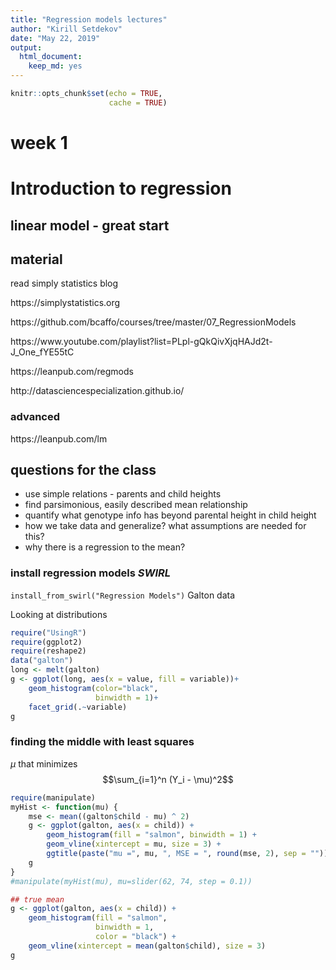 ```yaml
---
title: "Regression models lectures"
author: "Kirill Setdekov"
date: "May 22, 2019"
output:
  html_document:
    keep_md: yes
---
```


```r
knitr::opts_chunk$set(echo = TRUE,
                      cache = TRUE)
```

# week 1
# Introduction to regression

## linear model - great start

## material

read simply statistics blog

https://simplystatistics.org

https://github.com/bcaffo/courses/tree/master/07_RegressionModels

https://www.youtube.com/playlist?list=PLpl-gQkQivXjqHAJd2t-J_One_fYE55tC

https://leanpub.com/regmods

http://datasciencespecialization.github.io/ 

### advanced

https://leanpub.com/lm 

## questions for the class

* use simple relations - parents and child heights
* find parsimonious, easily described mean relationship
* quantify what genotype info has beyond parental height in child height
* how we take data and generalize? what assumptions are needed for this?
* why there is a regression to the mean?

### install regression models _SWIRL_

`
install_from_swirl("Regression Models")
`
Galton data

Looking at distributions

```r
require("UsingR")
require(ggplot2)
require(reshape2)
data("galton")
long <- melt(galton)
g <- ggplot(long, aes(x = value, fill = variable))+
    geom_histogram(color="black",
                   binwidth = 1)+
    facet_grid(.~variable)
g
```

### finding the middle with least squares

$\mu$
  that minimizes $$\sum_{i=1}^n (Y_i - \mu)^2$$

```r
require(manipulate)
myHist <- function(mu) {
    mse <- mean((galton$child - mu) ^ 2)
    g <- ggplot(galton, aes(x = child)) +
        geom_histogram(fill = "salmon", binwidth = 1) +
        geom_vline(xintercept = mu, size = 3) +
        ggtitle(paste("mu =", mu, ", MSE = ", round(mse, 2), sep = ""))
    g
}
#manipulate(myHist(mu), mu=slider(62, 74, step = 0.1))

## true mean
g <- ggplot(galton, aes(x = child)) +
    geom_histogram(fill = "salmon",
                   binwidth = 1,
                   color = "black") +
    geom_vline(xintercept = mean(galton$child), size = 3)
g
```

